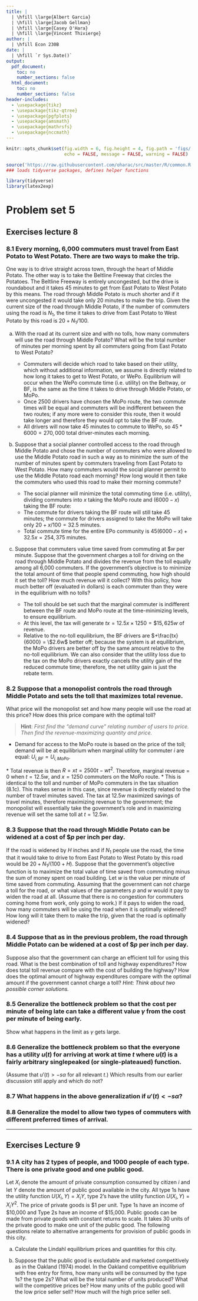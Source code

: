 ```yaml
---
title: | 
  | \hfill \large{Albert Garcia}
  | \hfill \large{Jacob Gellman}
  | \hfill \large{Casey O'Hara}
  | \hfill \large{Vincent Thivierge}
author: |
  | \hfill Econ 230B
date: |
  | \hfill `r Sys.Date()`
output:
  pdf_document:
    toc: no
    number_sections: false
  html_document:
    toc: no
    number_sections: false
header-includes: 
  - \usepackage{tikz}
  - \usepackage{tikz-qtree}
  - \usepackage{pgfplots}
  - \usepackage{amsmath}
  - \usepackage{mathrsfs}
  - \usepackage{nccmath} 
---
```


``` r

knitr::opts_chunk$set(fig.width = 6, fig.height = 4, fig.path = 'figs/',
                      echo = FALSE, message = FALSE, warning = FALSE)

source('https://raw.githubusercontent.com/oharac/src/master/R/common.R')
### loads tidyverse packages, defines helper functions

library(tidyverse)
library(latex2exp)

```

\newcommand{\EE}{\mathbb{E}}
\newcommand{\eps}{\varepsilon}
\newcommand{\LL}{\mathscr{L}}
\newcommand{\dd}{\partial}

# Problem set 5

## Exercises lecture 8

### 8.1 Every morning, 6,000 commuters must travel from East Potato to West Potato. There are two ways to make the trip. 
One way is to drive straight across town, through the heart of Middle Potato. The other way is to take the Beltline Freeway that circles the Potatoes. The Beltline Freeway is entirely uncongested, but the drive is roundabout and it takes 45 minutes to get from East Potato to West Potato by this means. The road through Middle Potato is much shorter and if it were uncongested it would take only 20 minutes to make the trip. Given the current size of the road through Middle Potato, if the number of commuters using the road is $N_1$, the time it takes to drive from East Potato to West Potato by this road is $20 + N_1/100$.

a) With the road at its current size and with no tolls, how many commuters will use the road through Middle Potato? What will be the total number of minutes per morning spent by all commuters going from East Potato to West Potato?

    * Commuters will decide which road to take based on their utility, which without additional information, we assume is directly related to how long it takes to get to West Potato, or WePo. Equilibrium will occur when the WePo commute time (i.e. utility) on the Beltway, or BF, is the same as the time it takes to drive through Middle Potato, or MoPo.
\begin{align*}
  U_{i,BF} &= U_{i,MoPo} &\text{(at equilibrium)}\\
  45 &= 20 + \frac{x}{100}\\
  \Rightarrow x &= (45 - 20) * 100  = 2500 
\end{align*}
    * Once 2500 drivers have chosen the MoPo route, the two commute times will be equal and commuters will be indifferent between the two routes; if any more were to consider this route, then it would take longer and therefore they would opt to take the BF route.
    * All drivers will now take 45 minutes to commute to WePo, so $45 * 6000 = 270,000$ total driver-minutes each morning.

b) Suppose that a social planner controlled access to the road through Middle Potato and chose the number of commuters who were allowed to use the Middle Potato road in such a way as to minimize the sum of the number of minutes spent by commuters traveling from East Potato to West Potato. How many commuters would the social planner permit to use the Middle Potato road each morning? How long would it then take the commuters who used this road to make their morning commute?

    * The social planner will minimize the total commuting time (i.e. utility), dividing commuters into $x$ taking the MoPo route and $(6000 - x)$ taking the BF route:
\begin{align*}
  U = \sum U_i &= \sum_{i-1}^{x} (20 + \frac{x}{100}) + \sum_{i=x+1}^{6000} 45\\
    &= 20x + \frac{x^2}{100} + 45 (6000 - x)\\
  \frac{\dd U}{\dd x} &= -25 + \frac{x}{50} = 0 &\text{(first order cond'ns)}\\
  \Rightarrow x &= 1250
\end{align*}
    * The commute for drivers taking the BF route will still take 45 minutes; the commute for drivers assigned to take the MoPo will take only $20 + x/100 = 32.5$ minutes.
    * Total commute time for the entire EPo community is $45 (6000 - x) + 32.5x = 254,375$ minutes.

c) Suppose that commuters value time saved from commuting at $\$w$ per minute. Suppose that the government charges a toll for driving on the road through Middle Potato and divides the revenue from the toll equally among all 6,000 commuters. If the government's objective is to minimize the total amount of time that people spend commuting, how high should it set the toll? How much revenue will it collect? With this policy, how much better off (evaluated in dollars) is each
commuter than they were in the equilibrium with no tolls?

    * The toll should be set such that the marginal commuter is indifferent between the BF route and MoPo route at the time-minimizing levels, to ensure equilibrium.
\begin{align*}
  U_{BF}   &= 45w + \frac{tx}{6000} 
    &\text{(time value plus rebate)}\\
  U_{MoPo} &= (20 + \frac{x}{100})w - t + \frac{tx}{6000}
    &\text{(time value minus tax plus rebate)}\\
  \Rightarrow 45w + \frac{tx}{6000} &= 20w + \frac{wx}{100} - t + \frac{tx}{6000}\\
  \Rightarrow t &= (25 - \frac{x}{100})w\\
    &= 12.5w &\text{(substitute $x = 1250$)}
\end{align*}
    * At this level, the tax will generate $tx = 12.5x \times 1250 = \$15,625w$ of revenue.
    * Relative to the no-toll equilibrium, the BF drivers are $+\frac{tx}{6000} = \$2.6w$ better off; because the system is at equilibrium, the MoPo drivers are better off by the same amount relative to the no-toll equilibrium.  We can also consider that the utility loss due to the tax on the MoPo drivers exactly cancels the utility gain of the reduced commute time; therefore, the net utility gain is just the rebate term.

### 8.2 Suppose that a monopolist controls the road through Middle Potato and sets the toll that maximizes total revenue. 

What price will the monopolist set and how many people will use the road at this price? How does this price compare with the optimal toll?

> __Hint__: _First find the "demand curve” relating number of users to price. Then find the revenue-maximizing quantity and price._

* Demand for access to the MoPo route is based on the price of the toll; demand will be at equilibrium when marginal utility for commuter $i$ are equal: $U_{i,BF} = U_{i,MoPo}$.

\begin{align*}
  t &= (25 - \frac{x}{100})w &\text{(as in 8.1c)}\\
  \Rightarrow x &= 2500 - wt
\end{align*}
* Total revenue is then $R = xt = 2500t - wt^2$.  Therefore, marginal revenue = 0 when $t = 12.5w$, and $x = 1250$ commuters on the MoPo route.
* This is identical to the toll and number of MoPo commuters in the tax situation (8.1c).  This makes sense in this case, since revenue is directly related to the number of travel minutes saved.  The tax at $12.5w$ maximized savings of travel minutes, therefore maximizing revenue to the government; the monopolist will essentially take the government's role and in maximizing revenue will set the same toll at $t = 12.5w$.


### 8.3 Suppose that the road through Middle Potato can be widened at a cost of $\$p$ per inch per day. 

If the road is widened by $H$ inches and if $N_1$ people use the road, the time that it would take to drive to from East Potato to West Potato by this road would be $20 + N_1/(100 + H)$. Suppose that the government's objective function is to maximize the total value of time saved from commuting minus the sum of money spent on road building. Let $w$ is the value per minute of time saved from commuting. Assuming that the government can not charge a toll for the road, or what values of the parameters $p$ and $w$ would it pay to widen the road at all. (Assume that there is no congestion for commuters coming home from work, only going to work.) If it pays to widen the road, how many commuters will be using the road when it is optimally widened? How long will it take them to make the trip, given that the road is optimally widened?

### 8.4 Suppose that as in the previous problem, the road through Middle Potato can be widened at a cost of $\$p$ per inch per day. 

Suppose also that the government can charge an efficient toll for using this road. What is the best combination of toll and highway expenditures? How does total toll revenue compare with the cost of building the highway? How does the optimal amount of highway expenditures compare with the optimal amount if the government cannot charge a toll? _Hint: Think about two possible corner solutions._

### 8.5 Generalize the bottleneck problem so that the cost per minute of being late can take a different value $\gamma$ from the cost per minute of being early. 
Show what happens in the limit as $\gamma$ gets large.

### 8.6 Generalize the bottleneck problem so that the everyone has a utility $u(t)$ for arriving at work at time $t$ where $u(t)$ is a fairly arbitrary singlepeaked (or single-plateaued) function.

(Assume that $u'(t) > -s\alpha$ for all relevant $t$.) Which results from our earlier discussion still apply and which do not?

### 8.7 What happens in the above generalization if $u'(t) < -s\alpha$?

### 8.8 Generalize the model to allow two types of commuters with different preferred times of arrival.


-----

## Exercises Lecture 9 

### 9.1 A city has 2 types of people, and 1000 people of each type. There is one private good and one public good. 

Let $X_i$ denote the amount of private consumption consumed by citizen $i$ and let $Y$ denote the amount of public good available in the city. All type 1s have the utility function
$U(X_i, Y) = X_iY$, type 2’s have the utility function $U(X_i, Y) = X_iY^2$. The price of private goods is \$1 per unit. Type 1s have an income of \$10,000 and Type 2s have an income of \$15,000. Public goods can be made from private goods with constant returns to scale. It takes 30 units of the private good to make one unit of the public good. The following questions relate to alternative arrangements for provision of public goods in this city.

a) Calculate the Lindahl equilibrium prices and quantities for this city.

b) Suppose that the public good is excludable and marketed competitively as in the Oakland (1974) model. In the Oakland competitive equilibrium with free entry for firms, how many units will be consumed by the type 1s? the type 2s? What will be the total number of units produced? What will the competitive prices be? How many units of the public good will the low price seller sell? How much will the high price seller sell.
